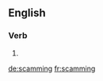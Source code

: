 ==English==

===Verb===
{{head|en|present participle}}

# {{present participle of|scam|lang=en|nocat=1}}

[[de:scamming]]
[[fr:scamming]]